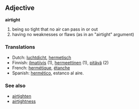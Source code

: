 == Adjective  ==
'''airtight'''

# being so tight that no air can pass in or out
# having no weaknesses or flaws (as in an "airtight" argument)

=== Translations ===
*Dutch: [[luchtdicht]], [[hermetisch]]
*Finnish: [[ilmatiivis]] (1), [[hermeettinen]] (1), [[pitävä]] (2)
*French: [[hermétique]], [[étanche]]
*Spanish: [[hermético]], estanco al aire.


=== See also ===
*[[airtighten]]
*[[airtightness]]